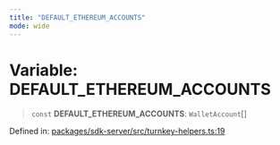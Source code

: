 ```yaml
---
title: "DEFAULT_ETHEREUM_ACCOUNTS"
mode: wide
---
```

  
# Variable: DEFAULT\_ETHEREUM\_ACCOUNTS

> `const` **DEFAULT\_ETHEREUM\_ACCOUNTS**: `WalletAccount`[]

Defined in: [packages/sdk-server/src/turnkey-helpers.ts:19](https://github.com/tkhq/sdk/blob/94193410cf3571aa019a0b9408107eeb43e39e16/packages/sdk-server/src/turnkey-helpers.ts#L19)
